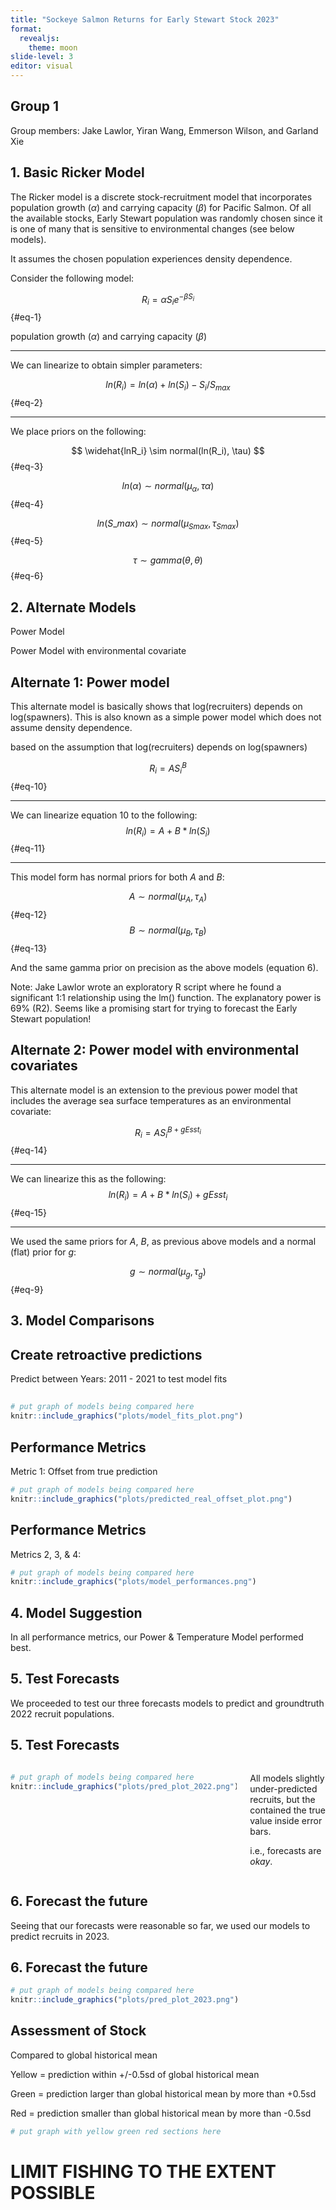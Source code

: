 ```yaml
---
title: "Sockeye Salmon Returns for Early Stewart Stock 2023" 
format:
  revealjs: 
    theme: moon
slide-level: 3
editor: visual
---
```


## Group 1

Group members: Jake Lawlor, Yiran Wang, Emmerson Wilson, and Garland Xie

## 1. Basic Ricker Model

::: {.content-visible unless-format="revealjs"}
The Ricker model is a discrete stock-recruitment model that incorporates population growth ($\alpha$) and carrying capacity ($\beta$) for Pacific Salmon. Of all the available stocks, Early Stewart population was randomly chosen since it is one of many that is sensitive to environmental changes (see below models).

It assumes the chosen population experiences density dependence.
:::

Consider the following model:

$$
R_i = \alpha S_i e^{-\beta S_i} 
$$ {#eq-1}

population growth ($\alpha$) and carrying capacity ($\beta$)

------------------------------------------------------------------------

We can linearize to obtain simpler parameters:

$$
ln(R_i) = ln(\alpha)+ ln(S_i)-S_i/S_{max}
$$ {#eq-2}

------------------------------------------------------------------------

We place priors on the following:

$$
\widehat{lnR_i} \sim normal(ln(R_i), \tau)
$$ {#eq-3}

$$
ln(\alpha) \sim normal(\mu_{\alpha}, \tau{\alpha}) 
$$ {#eq-4}

$$
ln(S\_{max}) \sim normal(\mu_{Smax}, \tau_{Smax})
$$ {#eq-5}

$$
\tau \sim gamma(\theta, \theta)
$$ {#eq-6}

## 2. Alternate Models {.scrollable}

Power Model

Power Model with environmental covariate

## Alternate 1: Power model {.scrollable}

::: {.content-visible unless-format="revealjs"}
This alternate model is basically shows that log(recruiters) depends on log(spawners). This is also known as a simple power model which does not assume density dependence.
:::

based on the assumption that log(recruiters) depends on log(spawners)

$$
R_i = A S_i^B
$$ {#eq-10}

------------------------------------------------------------------------

We can linearize equation 10 to the following: $$
ln(R_i) = A+B*ln(S_i)
$$ {#eq-11}

------------------------------------------------------------------------

This model form has normal priors for both $A$ and $B$:

$$
A \sim normal(\mu_{A}, \tau_{A}) 
$$ {#eq-12} $$
B \sim normal(\mu_{B}, \tau_{B})
$$ {#eq-13}

And the same gamma prior on precision as the above models (equation 6).

::: {.content-visible unless-format="revealjs"}
Note: Jake Lawlor wrote an exploratory R script where he found a significant 1:1 relationship using the lm() function. The explanatory power is 69% (R2). Seems like a promising start for trying to forecast the Early Stewart population!
:::

## Alternate 2: Power model with environmental covariates

This alternate model is an extension to the previous power model that includes the average sea surface temperatures as an environmental covariate:

$$
R_i = A S_i^{B+gEsst_{i}}
$$ {#eq-14}

------------------------------------------------------------------------

We can linearize this as the following: $$
ln(R_i) = A+B*ln(S_i)+gEsst_{i}
$$ {#eq-15}

------------------------------------------------------------------------

We used the same priors for $A$, $B$, as previous above models and a normal (flat) prior for $g$:

$$
g \sim normal(\mu_g, \tau_g )
$$ {#eq-9}

## 3. Model Comparisons

## Create retroactive predictions

Predict between Years: 2011 - 2021 to test model fits

##

```r
# put graph of models being compared here
knitr::include_graphics("plots/model_fits_plot.png")
```

## Performance Metrics

Metric 1: Offset from true prediction

```r
# put graph of models being compared here
knitr::include_graphics("plots/predicted_real_offset_plot.png")
```

## Performance Metrics
Metrics 2, 3, & 4: 
```r
# put graph of models being compared here
knitr::include_graphics("plots/model_performances.png")
```


## 4. Model Suggestion

In all performance metrics, our Power & Temperature Model performed best. 



## 5. Test Forecasts

We proceeded to test our three forecasts models to predict and groundtruth 2022 recruit populations.  

## 5. Test Forecasts

:::: {.columns}

::: {.column width="75%"}
```r
# put graph of models being compared here
knitr::include_graphics("plots/pred_plot_2022.png")
```
:::

::: {.column width="25%"}
All models slightly under-predicted recruits, but the contained the true value inside error bars.


i.e., forecasts are _okay_.
:::

::::


## 6. Forecast the future
Seeing that our forecasts were reasonable so far, we used our models to predict recruits in 2023.

## 6. Forecast the future

```r
# put graph of models being compared here
knitr::include_graphics("plots/pred_plot_2023.png")
```



## Assessment of Stock

Compared to global historical mean

Yellow = prediction within +/-0.5sd of global historical mean

Green = prediction larger than global historical mean by more than +0.5sd

Red = prediction smaller than global historical mean by more than -0.5sd

```r
# put graph with yellow green red sections here
```

# LIMIT FISHING TO THE EXTENT POSSIBLE
